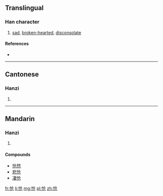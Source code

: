 {{also|愴}}
==Translingual==

===Han character===
{{Han char|rn=61|rad=心|as=04|sn=7|four=|canj=POSU|ids=⿰忄仓}}

# [[sad]], [[broken-hearted]], [[disconsolate]]

====References====
* {{Han ref|kx=0379.071|hdz=42277.140|uh=6006|ud=24582}}

----

==Cantonese==

===Hanzi===
{{yue-hanzi|jyut=[[cong3]]|y=chong3|tra=愴}}

# {{defn|lang=yue|sort=心04}}

----

==Mandarin==

===Hanzi===
{{cmn-hanzi|tra=愴|pin=[[chuàng]] ([[chuang4]])|wg=ch'uang<sup>4</sup>}}

# {{defn|lang=cmn|sort=心04}}

====Compounds====
* [[怆然]]
* [[悲怆]]
* [[凄怆]]

[[fr:怆]]
[[li:怆]]
[[mg:怆]]
[[pl:怆]]
[[zh:怆]]